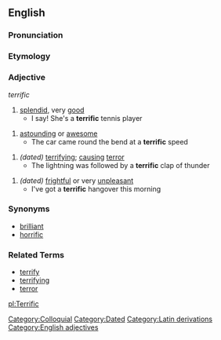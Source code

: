 ==English==

===Pronunciation===
{{substub}}

===Etymology===
{{substub}}

===Adjective===
''terrific''

# [[splendid]], very [[good]]
#* I say! She's a '''terrific''' tennis player

# [[astounding]] or [[awesome]]
#* The car came round the bend at a '''terrific''' speed

# ''(dated)'' [[terrifying]]; [[causing]] [[terror]]
#* The lightning was followed by a '''terrific''' clap of thunder

# ''(dated)'' [[frightful]] or very [[unpleasant]]
#* I've got a '''terrific''' hangover this morning

===Synonyms===
* [[brilliant]]
* [[horrific]]

===Related Terms===
* [[terrify]]
* [[terrifying]]
* [[terror]]

[[Category:Colloquial]]
[[Category:Dated]]
[[Category:Latin derivations]]
[[Category:English adjectives]]

[[pl:Terrific]]